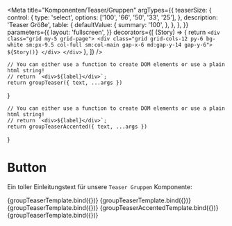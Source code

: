 


<Meta
    title="Komponenten/Teaser/Gruppen"
    argTypes={{
        teaserSize: {
            control: {
                type: 'select',
                options: ['100', '66', '50', '33', '25'],
            },
            description: 'Teaser Größe',
            table: {
                defaultValue: {
                    summary: '100',
                },
            },
        },
    }}
    parameters={{
        layout: 'fullscreen',
    }}
    decorators={[
        (Story) => {
            return `<div class="grid my-5 grid-page">
                  <div class="grid grid-cols-12 py-6 bg-white sm:px-9.5 col-full sm:col-main gap-x-6 md:gap-y-14 gap-y-6">
                    ${Story()}
                  </div>
                </div>`
        },
    ]}
/>

    // You can either use a function to create DOM elements or use a plain html string!
    // return `<div>${label}</div>`;
    return groupTeaser({ text, ...args })
}

    // You can either use a function to create DOM elements or use a plain html string!
    // return `<div>${label}</div>`;
    return groupTeaserAccented({ text, ...args })
}

# Button

Ein toller Einleitungstext für unsere `Teaser Gruppen` Komponente:

<Preview withToolbar>
    <Story name="100% Gruppe mit Überschrift" args={teaserGroup100.includeModel}>
        {groupTeaserTemplate.bind({})}
    </Story>
    <Story
        name="100% Gruppe mit Überschrift Highlight 1"
        args={teaserGroup100highlight.includeModel}
    >
        {groupTeaserTemplate.bind({})}
    </Story>
    <Story
        name="100% Gruppe mit Überschrift Highlight 2"
        args={teaserGroup100highlight2.includeModel}
    >
        {groupTeaserTemplate.bind({})}
    </Story>
    <Story
        name="100% Gruppe mit Content Navigation Aufklapp"
        args={teaserGroup100contentnav.includeModel}
    >
        {groupTeaserAccentedTemplate.bind({})}
    </Story>
    <Story name="100% Gruppe mit Related Content" args={teaserGroupRelatedContent100.includeModel}>
        {groupTeaserTemplate.bind({})}
    </Story>
</Preview>

<ArgsTable story="main" />

